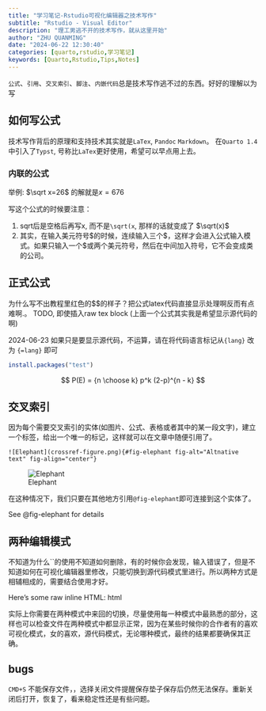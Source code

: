 ```yaml
---
title: "学习笔记-Rstudio可视化编辑器之技术写作"
subtitle: "Rstudio - Visual Editor"
description: "理工男逃不开的技术写作，就从这里开始"
author: "ZHU QUANMING"
date: "2024-06-22 12:30:40"
categories: [quarto,rstudio,学习笔记]
keywords: [Quarto,Rstudio,Tips,Notes]
---
```


`公式`、`引用`、`交叉索引`、`脚注`、`内嵌代码`总是技术写作逃不过的东西。好好的理解以为写

## 如何写公式

技术写作背后的原理和支持技术其实就是`LaTex`, `Pandoc` `Markdown`。 在`Quarto 1.4`中引入了`Typst`, 号称比`LaTex`更好使用，希望可以早点用上去。

### 内联的公式

举例: $\sqrt x=26$ 的解就是$x=676$

写这个公式的时候要注意：

1.  sqrt后是空格后再写x, 而不是`\sqrt(x`, 那样的话就变成了 $\sqrt(x)$
2.  其实，在输入美元符号\$的时候，连续输入三个\$，这样才会进入公式输入模式。如果只输入一个\$或两个美元符号，然后在中间加入符号，它不会变成类的公司。

## 正式公式

为什么写不出教程里红色的\$\$的样子？把公式latex代码直接显示处理啊反而有点难啊.。 TODO, 即使插入raw tex block (上面一个公式其实我是希望显示源代码的啊)

2024-06-23 如果只是要显示源代码，不运算，请在将代码语言标记从`{lang}` 改为 `{=lang}` 即可

```{=r}
install.packages("test")
```
```r
install.packages("test")
```

```{=latex}
$$
P(E) = {n \choose k} p^k (2-p)^{n - k} 
$$ 
```
$$
P(E) = {n \choose k} p^k (2-p)^{n - k}
$$

## 交叉索引

因为每个需要交叉索引的实体(如图片、公式、表格或者其中的某一段文字)，建立一个标签，给出一个唯一的标记，这样就可以在文章中随便引用了。

`![Elephant](crossref-figure.png){#fig-elephant fig-alt="Altnative text" fig-align="center"}`

![Elephant](crossref-figure.png){#fig-elephant fig-alt="Altnative text" fig-align="center"}

在这种情况下，我们只要在其他地方引用`@fig-elephant`即可连接到这个实体了。

See @fig-elephant for details

## 两种编辑模式

不知道为什么\`\`的使用不知道如何删除，有的时候你会发现，输入错误了，但是不知道如何在可视化编辑器里修改，只能切换到源代码模式里进行。所以两种方式是相辅相成的，需要结合使用才好。

Here's some raw inline HTML: <a>html</a>

实际上你需要在两种模式中来回的切换，尽量使用每一种模式中最熟悉的部分，这样也可以检查文件在两种模式中都显示正常，因为在某些时候你的合作者有的喜欢可视化模式，女的喜欢，源代码模式，无论哪种模式，最终的结果都要确保其正确。

## bugs

`CMD+S` 不能保存文件，，选择关闭文件提醒保存垫子保存后仍然无法保存。重新关闭后打开，恢复了，看来稳定性还是有些问题。
